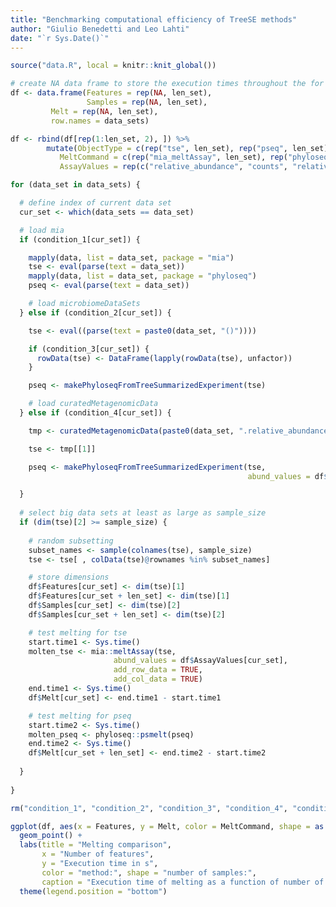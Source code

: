 ```yaml
---
title: "Benchmarking computational efficiency of TreeSE methods"
author: "Giulio Benedetti and Leo Lahti"
date: "`r Sys.Date()`"
---
```


```r
source("data.R", local = knitr::knit_global())
```

```r
# create NA data frame to store the execution times throughout the for loop
df <- data.frame(Features = rep(NA, len_set),
                 Samples = rep(NA, len_set),
		 Melt = rep(NA, len_set),
		 row.names = data_sets)

df <- rbind(df[rep(1:len_set, 2), ]) %>%
        mutate(ObjectType = c(rep("tse", len_set), rep("pseq", len_set)),
	       MeltCommand = c(rep("mia_meltAssay", len_set), rep("phyloseq_psMelt", len_set)),
	       AssayValues = rep(c("relative_abundance", "counts", "relative_abundance", "counts", "counts", "counts", "counts"), 2))
```

```r
for (data_set in data_sets) {

  # define index of current data set
  cur_set <- which(data_sets == data_set)

  # load mia
  if (condition_1[cur_set]) {

    mapply(data, list = data_set, package = "mia")
    tse <- eval(parse(text = data_set))
    mapply(data, list = data_set, package = "phyloseq")
    pseq <- eval(parse(text = data_set))

    # load microbiomeDataSets
  } else if (condition_2[cur_set]) {

    tse <- eval((parse(text = paste0(data_set, "()"))))

    if (condition_3[cur_set]) {
      rowData(tse) <- DataFrame(lapply(rowData(tse), unfactor))
    }

    pseq <- makePhyloseqFromTreeSummarizedExperiment(tse)

    # load curatedMetagenomicData
  } else if (condition_4[cur_set]) {

    tmp <- curatedMetagenomicData(paste0(data_set, ".relative_abundance"), dryrun = FALSE, counts = TRUE)

    tse <- tmp[[1]]

    pseq <- makePhyloseqFromTreeSummarizedExperiment(tse,
                                                     abund_values = df$AssayValues[cur_set])

  }
  
  # select big data sets at least as large as sample_size
  if (dim(tse)[2] >= sample_size) {
  
    # random subsetting
    subset_names <- sample(colnames(tse), sample_size)
    tse <- tse[ , colData(tse)@rownames %in% subset_names]

    # store dimensions
    df$Features[cur_set] <- dim(tse)[1]
    df$Features[cur_set + len_set] <- dim(tse)[1]
    df$Samples[cur_set] <- dim(tse)[2]
    df$Samples[cur_set + len_set] <- dim(tse)[2]

    # test melting for tse
    start.time1 <- Sys.time()
    molten_tse <- mia::meltAssay(tse,
                       abund_values = df$AssayValues[cur_set],
                       add_row_data = TRUE,
                       add_col_data = TRUE)
    end.time1 <- Sys.time()
    df$Melt[cur_set] <- end.time1 - start.time1

    # test melting for pseq
    start.time2 <- Sys.time()
    molten_pseq <- phyloseq::psmelt(pseq)
    end.time2 <- Sys.time()
    df$Melt[cur_set + len_set] <- end.time2 - start.time2
  
  }
  
}

rm("condition_1", "condition_2", "condition_3", "condition_4", "condition_5")
```

```r
ggplot(df, aes(x = Features, y = Melt, color = MeltCommand, shape = as.factor(Samples))) +
  geom_point() +
  labs(title = "Melting comparison",
       x = "Number of features",
       y = "Execution time in s",
       color = "method:", shape = "number of samples:",
       caption = "Execution time of melting as a function of number of features") +
  theme(legend.position = "bottom")
```